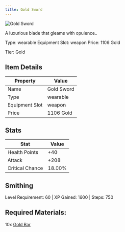 ```yaml
---
title: Gold Sword
---
```


<div className="flex items-start gap-6 mb-8">
  <div className="flex-shrink-0">
    <img src="/assets/resources/crafting/weapons/swords/gold_sword.png" alt="Gold Sword" className="w-24 h-24 border rounded-lg" />
  </div>
  <div className="flex-1">
    <div className="space-y-2">
      <p className="text-lg text-muted-foreground">A luxurious blade that gleams with opulence..</p>
      <div className="flex flex-wrap gap-4 text-sm">
        <span className="px-2 py-1 bg-green-100 dark:bg-green-900 rounded-md">
          Type: wearable
        </span>
        <span className="px-2 py-1 bg-purple-100 dark:bg-purple-900 rounded-md">
          Equipment Slot: weapon
        </span>
        <span className="px-2 py-1 bg-yellow-100 dark:bg-yellow-900 rounded-md">
          Price: 1106 Gold
        </span>
      </div>
      <p className="text-sm font-medium">Tier: Gold</p>
    </div>
  </div>
</div>

## Item Details
| Property | Value |
|----------|-------|
| Name | Gold Sword |
| Type | wearable |
| Equipment Slot | weapon |
| Price | 1106 Gold |

## Stats
| Stat | Value |
|------|-------|
| Health Points | +40 |
| Attack | +208 |
| Critical Chance | 18.00% |

## Smithing
Level Requirement: 60 | XP Gained: 1600 | Steps: 750

## Required Materials:
10x [Gold Bar](/docs/resources/individual/gold_bar)

